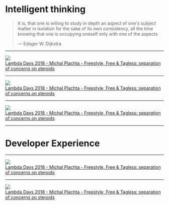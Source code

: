 # Intelligent thinking

<blockquote>
  <p class="quotation"> 
    It is, that one is willing to study in depth an aspect of one's subject matter in isolation for the sake of its own consistency, all the time knowing that one is occupying oneself only with one of the aspects
  </p>
  <p class="footer-quote">— Edsger W. Dijkstra</p>
</blockquote>

---

<Img src="../../images/soc001.png">
</Img>

<footer class="footer-credit">
  <div class="content-left">
    <a href="https://www.youtube.com/watch?v=-jlLkTtgWUk">
      Lambda Days 2018 - Michal Plachta - Freestyle, Free & Tagless: separation of concerns on steroids
    </a>
  </div>
</footer>

---
<Img src="../../images/soc002.png">
</Img>

<footer class="footer-credit">
  <div class="content-left">
    <a href="https://www.youtube.com/watch?v=-jlLkTtgWUk">
      Lambda Days 2018 - Michal Plachta - Freestyle, Free & Tagless: separation of concerns on steroids
    </a>
  </div>
</footer>

---
<Img src="../../images/soc003.png">
</Img>

<footer class="footer-credit">
  <div class="content-left">
    <a href="https://www.youtube.com/watch?v=-jlLkTtgWUk">
      Lambda Days 2018 - Michal Plachta - Freestyle, Free & Tagless: separation of concerns on steroids
    </a>
  </div>
</footer>

---
# Developer Experience

---
<Img src="../../images/soc004.jpg">
</Img>

<footer class="footer-credit">
  <div class="content-left">
    <a href="https://www.youtube.com/watch?v=-jlLkTtgWUk">
      Lambda Days 2018 - Michal Plachta - Freestyle, Free & Tagless: separation of concerns on steroids
    </a>
  </div>
</footer>

---
<Img src="../../images/soc005.png">
</Img>

<footer class="footer-credit">
  <div class="content-left">
    <a href="https://www.youtube.com/watch?v=-jlLkTtgWUk">
      Lambda Days 2018 - Michal Plachta - Freestyle, Free & Tagless: separation of concerns on steroids
    </a>
  </div>
</footer>
